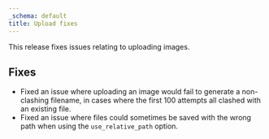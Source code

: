 ```yaml
---
_schema: default
title: Upload fixes
---
```

This release fixes issues relating to uploading images.

## Fixes

* Fixed an issue where uploading an image would fail to generate a non-clashing filename, in cases where the first 100 attempts all clashed with an existing file.
* Fixed an issue where files could sometimes be saved with the wrong path when using the `use_relative_path` option.